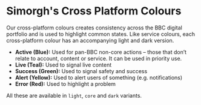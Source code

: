 
<Meta title="Docs/UX/Colours/Cross Platform" />

# Simorgh's Cross Platform Colours

Our cross-platform colours creates consistency across the BBC digital portfolio and is used to highlight common states. Like service colours, each cross-platform colour has an accompanying light and dark version.

- **Active (Blue):** Used for pan-BBC non-core actions – those that don’t relate to account, content or service. It can be used in priority use.
- **Live (Teal):** Used to signal live content
- **Success (Green):** Used to signal safety and success
- **Alert (Yellow):** Used to alert users of something (e.g. notifications)
- **Error (Red):** Used to highlight a problem

All these are available in `light`, `core` and `dark` variants.

<ThemeProvider service="news">
  <ColorList Colors={CROSS_PLATFORM} />
</ThemeProvider>
